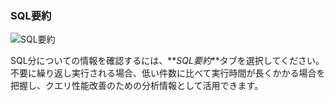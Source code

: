 ### SQL要約

![SQL要約](/img/analysis-tx-sql-summary.png)

SQL分についての情報を確認するには、**_SQL要約_**タブを選択してください。 不要に繰り返し実行される場合、低い件数に比べて実行時間が長くかかる場合を把握し、クエリ性能改善のための分析情報として活用できます。
